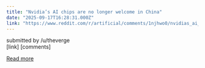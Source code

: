 ```yaml
---
title: "Nvidia’s AI chips are no longer welcome in China"
date: "2025-09-17T16:28:31.000Z"
link: "https://www.reddit.com/r/artificial/comments/1njhwo0/nvidias_ai_chips_are_no_longer_welcome_in_china/"
---
```


submitted by    /u/theverge  
 [link]   [comments]

[Read more](https://www.reddit.com/r/artificial/comments/1njhwo0/nvidias_ai_chips_are_no_longer_welcome_in_china/)
